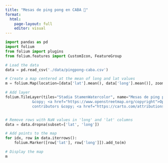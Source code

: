 ```yaml
---
title: "Mesas de ping pong en CABA 🏓"
format: 
  html:
    page-layout: full
    editor: visual
---
```


```python
import pandas as pd
import folium
from folium import plugins
from folium.features import CustomIcon, FeatureGroup

# Load the data
data = pd.read_csv('./data/pingpong-caba.csv')

# Create a map centered at the mean of long and lat values
m = folium.Map(location=[data['lat'].mean(), data['long'].mean()], zoom_start=12)

# Add layer 
folium.TileLayer(tiles="Stadia StamenWatercolor", name="Mesas de ping pong en CABA", attr= '''
            &copy; <a href="https://www.openstreetmap.org/copyright">OpenStreetMap</a> 
            contributors &copy; <a href="https://carto.com/attributions">CARTO</a>''').add_to(m)


# Remove rows with NaN values in 'long' and 'lat' columns
data = data.dropna(subset=['lat', 'long'])

# Add points to the map
for idx, row in data.iterrows():
    folium.Marker([row['lat'], row['long']]).add_to(m)

# Display the map
m
```